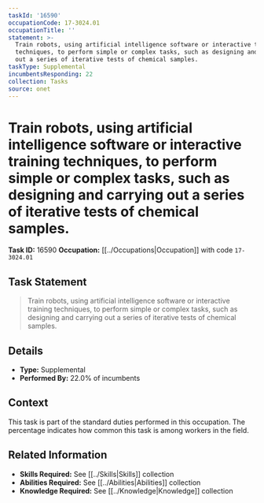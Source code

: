 ```yaml
---
taskId: '16590'
occupationCode: 17-3024.01
occupationTitle: ''
statement: >-
  Train robots, using artificial intelligence software or interactive training
  techniques, to perform simple or complex tasks, such as designing and carrying
  out a series of iterative tests of chemical samples.
taskType: Supplemental
incumbentsResponding: 22
collection: Tasks
source: onet
---
```

# Train robots, using artificial intelligence software or interactive training techniques, to perform simple or complex tasks, such as designing and carrying out a series of iterative tests of chemical samples.

**Task ID:** 16590
**Occupation:** [[../Occupations|Occupation]] with code `17-3024.01`

## Task Statement

> Train robots, using artificial intelligence software or interactive training techniques, to perform simple or complex tasks, such as designing and carrying out a series of iterative tests of chemical samples.

## Details

- **Type:** Supplemental
- **Performed By:** 22.0% of incumbents

## Context

This task is part of the standard duties performed in this occupation. The percentage indicates how common this task is among workers in the field.

## Related Information

- **Skills Required:** See [[../Skills|Skills]] collection
- **Abilities Required:** See [[../Abilities|Abilities]] collection
- **Knowledge Required:** See [[../Knowledge|Knowledge]] collection
